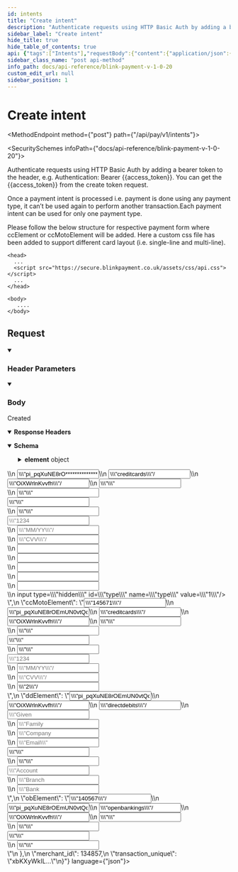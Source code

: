 ```yaml
---
id: intents
title: "Create intent"
description: "Authenticate requests using HTTP Basic Auth by adding a bearer token to the header, e.g. Authentication: Bearer {{access_token}}. You can get the {{access_token}} from the create token request."
sidebar_label: "Create intent"
hide_title: true
hide_table_of_contents: true
api: {"tags":["Intents"],"requestBody":{"content":{"application/json":{"schema":{"type":"object","x-examples":{"Example 1":{"amount":"1.1","transaction_type":"SALE","payment_type":"credit-card","currency":"GBP","return_url":"https://api-demo-php.blinkpayment.co.uk/return","notification_url":"https://api-demo-php.blinkpayment.co.uk/notification","card_layout":"single-line"}},"properties":{"amount":{"type":"number","description":"Transaction amount.\n"},"transaction_type":{"type":"string","description":"Default value is set to SALE. If passed, it can only be one of the following:\n\n- SALE\n- VERIFY\n- PREAUTH \n- CREDIT"},"payment_type":{"type":"string","description":"Can only be one of the following:\n\n- credit-card\n- direct-debit\n- open-banking \n"},"currency":{"type":"string","description":"Three letter currency code (ISO 4217) e.g USD, GBP.\n"},"return_url":{"type":"string","description":"GET URL on your domain, where Blink will redirect after transaction is processed e.g. https://mydomain.com/return.\n"},"notification_url":{"type":"string","description":"POST URL on your domain, where Blink will send status updates when the transaction status is changed e.g. https://mydomain.com/notification.\n"},"card_layout":{"type":"string","description":"To get different structure of card layout for any transaction , this parameter is passed. This field is optional. If not passed, default value is basic.\n\n- basic\n- single-line\n- multi-line\n"},"customer_name":{"type":"string","x-stoplight":{"id":"omgo5ckao1sci"},"description":"Customer name.\n"},"customer_email":{"type":"string","x-stoplight":{"id":"dxjloewuudujq"},"description":"Customer email."},"customer_address":{"type":"string","x-stoplight":{"id":"p8nz05oivpay7"},"description":"Customer address.\n"},"customer_postcode":{"type":"string","x-stoplight":{"id":"znuzvib454i4h"},"description":"Customer postcode.\n"}},"required":["amount","transaction_type","payment_type","currency","return_url","notification_url"]},"examples":{"Example 1":{"value":{"amount":1.01,"transaction_type":"SALE","delay_capture_days":3,"payment_type":"credit-card","currency":"GBP","return_url":"https://mydomain.com/return","notification_url":"https://mydomain.com/notification"}}}}},"description":""},"parameters":[{"name":"Authorization","in":"header","schema":{"type":"string"},"example":"Bearer {{access_token}}","description":"Bearer eyJ0eXAiOiJKV1QiLCJhbG..."},{"schema":{"type":"string"},"in":"header","name":"Content-Type","description":"application/json"}],"responses":{"201":{"description":"Created","headers":{},"content":{"application/json":{"schema":{"type":"object","properties":{"id":{"type":"integer"},"payment_intent":{"type":"string"},"transaction_type":{"type":"string"},"expiry_date":{"type":"string"},"amount":{"type":"number"},"currency":{"type":"string"},"payment_type":{"type":"string"},"return_url":{"type":"string"},"notification_url":{"type":"string"},"card_layout":{"type":"string"},"element":{"type":"object","properties":{"ccElement":{"type":"string"},"ccMotoElement":{"type":"string"},"ddElement":{"type":"string"},"obElement":{"type":"string"}}},"merchant_id":{"type":"integer"},"transaction_unique":{"type":"string"}}},"examples":{"Example 1":{"value":{"id":123,"payment_intent":"pi_Swhc84aSLtUGppvPARX...","transaction_type":"SALE","expiry_date":"2023-04-19T10:19:17Z","amount":1.01,"currency":"GBP","payment_type":"credit-card","return_url":"https://mydomain.com/return","notification_url":"https://mydomain.com/notification","card_layout":"single-line","element":{"ccElement":"<input type=\"hidden\" name=\"merchantID\" value=\"14456\"/>\n              <input type=\"hidden\" name=\"payment_intent\" value=\"pi_pqXuNE8rO************************1I2uPcipp1d8qSDTSPIucQyrNNa1UiyBYsBTCffUn9zkGVd3a_94uxXgNb-LD5jaMk\"/>\n <input type=\"hidden\" name=\"resource\" value=\"creditcards\"/>\n   <input type=\"hidden\" name=\"transaction_unique\" value=\"OiXWrlnKvvfh\"/>\n              <input type=\"text\" name=\"customer_name\" value=\"\" placeholder=\"Name on card\" /><br>\n     <input type=\"text\" name=\"customer_email\" value=\"\" placeholder=\"Email\"/><br><input type=\"text\" placeholder=\"Address\" name=\"customer_address\" value=\"\" /><br>\n              <input type=\"text\" placeholder=\"Postcode\" name=\"customer_postcode\" value=\"\" /><br><input type=\"hostedfield:cardNumber\" placeholder=\"1234 1234 1234 1234\"/><br>\n  <input type=\"hostedfield:cardExpiryDate\" placeholder=\"MM/YY\"/><br>\n  <input type=\"hostedfield:cardCVV\" placeholder=\"CVV\"/><br>\n  <input type=\"hidden\" id=\"device_timezone\" name=\"device_timezone\" /><br>\n  <input type=\"hidden\" id=\"device_capabilities\" name=\"device_capabilities\" /><br>\n <input type=\"hidden\" id=\"device_accept_language\" name=\"device_accept_language\" /><br>\n  <input type=\"hidden\" id=\"device_screen_resolution\" name=\"device_screen_resolution\" /><br>\n <input type=\"hidden\" id=\"remote_address\" name=\"remote_address\" /><br>\n input type=\"hidden\" id=\"type\" name=\"type\" value=\"1\"/><br>","ccMotoElement":"<input type=\"hidden\" name=\"merchantID\" value=\"145671\"/>\n              <input type=\"hidden\" name=\"payment_intent\" value=\"pi_pqXuNE8rOEmUN0vtQqgf8NnkuQJq4LyOVVz-nz*************************QyrNNa1UiyBYsBTCffUn9zkGVd3a_94uxXgNb-LD5jaMk\"/>\n  <input type=\"hidden\" name=\"resource\" value=\"creditcards\"/>\n   <input type=\"hidden\" name=\"transaction_unique\" value=\"OiXWrlnKvvfh\"/>\n              <input type=\"text\" name=\"customer_name\" value=\"\" placeholder=\"Name on card\" /><br>\n     <input type=\"text\" name=\"customer_email\" value=\"\" placeholder=\"Email\"/><br><input type=\"text\" placeholder=\"Address\" name=\"customer_address\" value=\"\" /><br>\n              <input type=\"text\" placeholder=\"Postcode\" name=\"customer_postcode\" value=\"\" /><br><input type=\"hostedfield:cardNumber\" placeholder=\"1234 1234 1234 1234\"/><br>\n  <input type=\"hostedfield:cardExpiryDate\" placeholder=\"MM/YY\"/><br>\n  <input type=\"hostedfield:cardCVV\" placeholder=\"CVV\"/><br>\n <input type=\"hidden\" id=\"type\" name=\"type\" value=\"2\"/><br>","ddElement":"<input type=\"hidden\" name=\"payment_intent\" value=\"pi_pqXuNE8rOEmUN0vtQqgf8NnkuQJq4LyOVVz-nzcR81I2uPcipp1d8qSDTSPIucQyrNNa1UiyBYsBTCffU*******************uxXgNb-LD5jaMk\"/>\n  <input type=\"hidden\" name=\"transaction_unique\" value=\"OiXWrlnKvvfh\"/>\n   <input type=\"hidden\" name=\"resource\" value=\"directdebits\"/>\n  <input type=\"text\" placeholder=\"Given Name\" name=\"given_name\"/><br>\n              <input type=\"text\" placeholder=\"Family Name\" name=\"family_name\"/><br>\n              <input type=\"text\" placeholder=\"Company Name\" name=\"company_name\"/><br>\n              <input type=\"text\" placeholder=\"Email\" name=\"email\"/><br><input type=\"text\" placeholder=\"Address\" name=\"customer_address\" value=\"\" /><br>\n <input type=\"text\" placeholder=\"Postcode\" name=\"customer_postcode\" value=\"\" /><br><input type=\"text\" placeholder=\"Account Holder Name\" name=\"account_holder_name\"/><br>\n           <input type=\"text\" placeholder=\"Branch Code\" name=\"branch_code\"/><br>\n              <input type=\"text\" placeholder=\"Bank Account Number\" name=\"account_number\"/><br>","obElement":"<input type=\"hidden\" name=\"merchant_id\" value=\"140567\"/>\n              <input type=\"hidden\" name=\"payment_intent\" value=\"pi_pqXuNE8rOEmUN0vtQq*************************d8qSDTSPIucQyrNNa1UiyBYsBTCffUn9zkGVd3a_94uxXgNb-LD5jaMk\"/>\n  <input type=\"hidden\" name=\"resource\" value=\"openbankings\"/>\n  <input type=\"hidden\" name=\"transaction_unique\" value=\"OiXWrlnKvvfh\"/>\n              <input type=\"text\" name=\"user_name\" value=\"\" placeholder=\"Name on card\" /><br>\n         <input type=\"text\" name=\"user_email\" value=\"\" placeholder=\"Email\"/><br><input type=\"text\" placeholder=\"Address\" name=\"customer_address\" value=\"\" /><br>\n              <input type=\"text\" placeholder=\"Postcode\" name=\"customer_postcode\" value=\"\" /><br>"},"merchant_id":134857,"transaction_unique":"xbKXyWkIL..."}}}}}}},"description":"Authenticate requests using HTTP Basic Auth by adding a bearer token to the header, e.g. Authentication: Bearer {{access_token}}. You can get the {{access_token}} from the create token request. \n\nOnce a payment intent is processed i.e. payment is done using any payment type, it can’t be used again to perform another transaction.Each payment intent can be used for only one payment type.\n\nPlease follow the below structure for respective payment form where ccElement  or ccMotoElement will be added. Here a custom css file has been added to support different card layout (i.e. single-line and multi-line).\n\n```\n<head>\n  ...\n  <script src=\"https://secure.blinkpayment.co.uk/assets/css/api.css\"></script>\n  ...\n</head>\n\n<body>\n   ....\n</body>\n```","operationId":"intents","method":"post","path":"/api/pay/v1/intents","servers":[{"url":"https://secure.blinkpayment.co.uk"},{"url":"https://gateway2.blinkpayment.co.uk"}],"jsonRequestBodyExample":{"amount":0,"transaction_type":"string","payment_type":"string","currency":"string","return_url":"string","notification_url":"string","card_layout":"string","customer_name":"string","customer_email":"string","customer_address":"string","customer_postcode":"string"},"info":{"title":"Blink Payment v1.0.20","description":"Blink Payment API Docs","version":"1.0.0","contact":{"name":"Blink Payment","email":"developers@blinkpayment.co.uk","url":"blinkpayment.co.uk"},"license":{"name":"MIT License","url":"https://opensource.org/licenses/MIT"}},"postman":{"name":"intents","description":{"content":"Authenticate requests using HTTP Basic Auth by adding a bearer token to the header, e.g. Authentication: Bearer {{access_token}}. You can get the {{access_token}} from the create token request. \n\nOnce a payment intent is processed i.e. payment is done using any payment type, it can’t be used again to perform another transaction.Each payment intent can be used for only one payment type.\n\nPlease follow the below structure for respective payment form where ccElement  or ccMotoElement will be added. Here a custom css file has been added to support different card layout (i.e. single-line and multi-line).\n\n```\n<head>\n  ...\n  <script src=\"https://secure.blinkpayment.co.uk/assets/css/api.css\"></script>\n  ...\n</head>\n\n<body>\n   ....\n</body>\n```","type":"text/plain"},"url":{"path":["api","pay","v1","intents"],"host":["{{baseUrl}}"],"query":[],"variable":[]},"header":[{"key":"Content-Type","value":"application/json"},{"key":"Accept","value":"application/json"}],"method":"POST","body":{"mode":"raw","raw":"\"\"","options":{"raw":{"language":"json"}}}}}
sidebar_class_name: "post api-method"
info_path: docs/api-reference/blink-payment-v-1-0-20
custom_edit_url: null
sidebar_position: 1
---
```



<h1 className={"openapi__heading"}>Create intent</h1>

<MethodEndpoint method={"post"} path={"/api/pay/v1/intents"}></MethodEndpoint>

<SecuritySchemes infoPath={"docs/api-reference/blink-payment-v-1-0-20"}></SecuritySchemes>



Authenticate requests using HTTP Basic Auth by adding a bearer token to the header, e.g. Authentication: Bearer {{access_token}}. You can get the {{access_token}} from the create token request. 

Once a payment intent is processed i.e. payment is done using any payment type, it can’t be used again to perform another transaction.Each payment intent can be used for only one payment type.

Please follow the below structure for respective payment form where ccElement  or ccMotoElement will be added. Here a custom css file has been added to support different card layout (i.e. single-line and multi-line).

```
<head>
  ...
  <script src="https://secure.blinkpayment.co.uk/assets/css/api.css"></script>
  ...
</head>

<body>
   ....
</body>
```

## Request

<details style={{"marginBottom":"1rem"}} className={"openapi-markdown__details"} data-collapsed={false} open={true}><summary style={{}}><h3 className={"openapi-markdown__details-summary-header-params"}>Header Parameters</h3></summary><div><ul><ParamsItem className={"paramsItem"} param={{"name":"Authorization","in":"header","schema":{"type":"string"},"example":"Bearer {{access_token}}","description":"Bearer eyJ0eXAiOiJKV1QiLCJhbG..."}}></ParamsItem><ParamsItem className={"paramsItem"} param={{"schema":{"type":"string"},"in":"header","name":"Content-Type","description":"application/json"}}></ParamsItem></ul></div></details><MimeTabs className={"openapi-tabs__mime"}><TabItem label={"application/json"} value={"application/json-schema"}><details style={{}} className={"openapi-markdown__details mime"} data-collapsed={false} open={true}><summary style={{}} className={"openapi-markdown__details-summary-mime"}><h3 className={"openapi-markdown__details-summary-header-body"}>Body</h3></summary><div style={{"textAlign":"left","marginLeft":"1rem"}}></div><ul style={{"marginLeft":"1rem"}}><SchemaItem collapsible={false} name={"amount"} required={true} schemaName={"number"} qualifierMessage={undefined} schema={{"type":"number","description":"Transaction amount.\n"}}></SchemaItem><SchemaItem collapsible={false} name={"transaction_type"} required={true} schemaName={"string"} qualifierMessage={undefined} schema={{"type":"string","description":"Default value is set to SALE. If passed, it can only be one of the following:\n\n- SALE\n- VERIFY\n- PREAUTH \n- CREDIT"}}></SchemaItem><SchemaItem collapsible={false} name={"payment_type"} required={true} schemaName={"string"} qualifierMessage={undefined} schema={{"type":"string","description":"Can only be one of the following:\n\n- credit-card\n- direct-debit\n- open-banking \n"}}></SchemaItem><SchemaItem collapsible={false} name={"currency"} required={true} schemaName={"string"} qualifierMessage={undefined} schema={{"type":"string","description":"Three letter currency code (ISO 4217) e.g USD, GBP.\n"}}></SchemaItem><SchemaItem collapsible={false} name={"return_url"} required={true} schemaName={"string"} qualifierMessage={undefined} schema={{"type":"string","description":"GET URL on your domain, where Blink will redirect after transaction is processed e.g. https://mydomain.com/return.\n"}}></SchemaItem><SchemaItem collapsible={false} name={"notification_url"} required={true} schemaName={"string"} qualifierMessage={undefined} schema={{"type":"string","description":"POST URL on your domain, where Blink will send status updates when the transaction status is changed e.g. https://mydomain.com/notification.\n"}}></SchemaItem><SchemaItem collapsible={false} name={"card_layout"} required={false} schemaName={"string"} qualifierMessage={undefined} schema={{"type":"string","description":"To get different structure of card layout for any transaction , this parameter is passed. This field is optional. If not passed, default value is basic.\n\n- basic\n- single-line\n- multi-line\n"}}></SchemaItem><SchemaItem collapsible={false} name={"customer_name"} required={false} schemaName={"string"} qualifierMessage={undefined} schema={{"type":"string","x-stoplight":{"id":"omgo5ckao1sci"},"description":"Customer name.\n"}}></SchemaItem><SchemaItem collapsible={false} name={"customer_email"} required={false} schemaName={"string"} qualifierMessage={undefined} schema={{"type":"string","x-stoplight":{"id":"dxjloewuudujq"},"description":"Customer email."}}></SchemaItem><SchemaItem collapsible={false} name={"customer_address"} required={false} schemaName={"string"} qualifierMessage={undefined} schema={{"type":"string","x-stoplight":{"id":"p8nz05oivpay7"},"description":"Customer address.\n"}}></SchemaItem><SchemaItem collapsible={false} name={"customer_postcode"} required={false} schemaName={"string"} qualifierMessage={undefined} schema={{"type":"string","x-stoplight":{"id":"znuzvib454i4h"},"description":"Customer postcode.\n"}}></SchemaItem></ul></details></TabItem></MimeTabs><div><div><ApiTabs><TabItem label={"201"} value={"201"}><div>

Created

</div><details style={{"textAlign":"left","marginBottom":"1rem"}} className={"openapi-markdown__details"} data-collaposed={true} open={false}><summary style={{}}><strong>Response Headers</strong></summary><ul style={{"marginLeft":"1rem"}}></ul></details><div><MimeTabs className={"openapi-tabs__mime"} schemaType={"response"}><TabItem label={"application/json"} value={"application/json"}><SchemaTabs className={"openapi-tabs__schema"}><TabItem label={"Schema"} value={"Schema"}><details style={{}} className={"openapi-markdown__details response"} data-collapsed={false} open={true}><summary style={{}} className={"openapi-markdown__details-summary-response"}><strong>Schema</strong></summary><div style={{"textAlign":"left","marginLeft":"1rem"}}></div><ul style={{"marginLeft":"1rem"}}><SchemaItem collapsible={false} name={"id"} required={false} schemaName={"integer"} qualifierMessage={undefined} schema={{"type":"integer"}}></SchemaItem><SchemaItem collapsible={false} name={"payment_intent"} required={false} schemaName={"string"} qualifierMessage={undefined} schema={{"type":"string"}}></SchemaItem><SchemaItem collapsible={false} name={"transaction_type"} required={false} schemaName={"string"} qualifierMessage={undefined} schema={{"type":"string"}}></SchemaItem><SchemaItem collapsible={false} name={"expiry_date"} required={false} schemaName={"string"} qualifierMessage={undefined} schema={{"type":"string"}}></SchemaItem><SchemaItem collapsible={false} name={"amount"} required={false} schemaName={"number"} qualifierMessage={undefined} schema={{"type":"number"}}></SchemaItem><SchemaItem collapsible={false} name={"currency"} required={false} schemaName={"string"} qualifierMessage={undefined} schema={{"type":"string"}}></SchemaItem><SchemaItem collapsible={false} name={"payment_type"} required={false} schemaName={"string"} qualifierMessage={undefined} schema={{"type":"string"}}></SchemaItem><SchemaItem collapsible={false} name={"return_url"} required={false} schemaName={"string"} qualifierMessage={undefined} schema={{"type":"string"}}></SchemaItem><SchemaItem collapsible={false} name={"notification_url"} required={false} schemaName={"string"} qualifierMessage={undefined} schema={{"type":"string"}}></SchemaItem><SchemaItem collapsible={false} name={"card_layout"} required={false} schemaName={"string"} qualifierMessage={undefined} schema={{"type":"string"}}></SchemaItem><SchemaItem collapsible={true} className={"schemaItem"}><details style={{}} className={"openapi-markdown__details"}><summary style={{}}><span className={"openapi-schema__container"}><strong className={"openapi-schema__property"}>element</strong><span className={"openapi-schema__name"}> object</span></span></summary><div style={{"marginLeft":"1rem"}}><SchemaItem collapsible={false} name={"ccElement"} required={false} schemaName={"string"} qualifierMessage={undefined} schema={{"type":"string"}}></SchemaItem><SchemaItem collapsible={false} name={"ccMotoElement"} required={false} schemaName={"string"} qualifierMessage={undefined} schema={{"type":"string"}}></SchemaItem><SchemaItem collapsible={false} name={"ddElement"} required={false} schemaName={"string"} qualifierMessage={undefined} schema={{"type":"string"}}></SchemaItem><SchemaItem collapsible={false} name={"obElement"} required={false} schemaName={"string"} qualifierMessage={undefined} schema={{"type":"string"}}></SchemaItem></div></details></SchemaItem><SchemaItem collapsible={false} name={"merchant_id"} required={false} schemaName={"integer"} qualifierMessage={undefined} schema={{"type":"integer"}}></SchemaItem><SchemaItem collapsible={false} name={"transaction_unique"} required={false} schemaName={"string"} qualifierMessage={undefined} schema={{"type":"string"}}></SchemaItem></ul></details></TabItem><TabItem label={"Example (from schema)"} value={"Example (from schema)"}><ResponseSamples responseExample={"{\n  \"id\": 0,\n  \"payment_intent\": \"string\",\n  \"transaction_type\": \"string\",\n  \"expiry_date\": \"string\",\n  \"amount\": 0,\n  \"currency\": \"string\",\n  \"payment_type\": \"string\",\n  \"return_url\": \"string\",\n  \"notification_url\": \"string\",\n  \"card_layout\": \"string\",\n  \"element\": {\n    \"ccElement\": \"string\",\n    \"ccMotoElement\": \"string\",\n    \"ddElement\": \"string\",\n    \"obElement\": \"string\"\n  },\n  \"merchant_id\": 0,\n  \"transaction_unique\": \"string\"\n}"} language={"json"}></ResponseSamples></TabItem><TabItem label={"Example 1"} value={"Example 1"}><ResponseSamples responseExample={"{\n  \"id\": 123,\n  \"payment_intent\": \"pi_Swhc84aSLtUGppvPARX...\",\n  \"transaction_type\": \"SALE\",\n  \"expiry_date\": \"2023-04-19T10:19:17Z\",\n  \"amount\": 1.01,\n  \"currency\": \"GBP\",\n  \"payment_type\": \"credit-card\",\n  \"return_url\": \"https://mydomain.com/return\",\n  \"notification_url\": \"https://mydomain.com/notification\",\n  \"card_layout\": \"single-line\",\n  \"element\": {\n    \"ccElement\": \"<input type=\\\"hidden\\\" name=\\\"merchantID\\\" value=\\\"14456\\\"/>\\n              <input type=\\\"hidden\\\" name=\\\"payment_intent\\\" value=\\\"pi_pqXuNE8rO************************1I2uPcipp1d8qSDTSPIucQyrNNa1UiyBYsBTCffUn9zkGVd3a_94uxXgNb-LD5jaMk\\\"/>\\n <input type=\\\"hidden\\\" name=\\\"resource\\\" value=\\\"creditcards\\\"/>\\n   <input type=\\\"hidden\\\" name=\\\"transaction_unique\\\" value=\\\"OiXWrlnKvvfh\\\"/>\\n              <input type=\\\"text\\\" name=\\\"customer_name\\\" value=\\\"\\\" placeholder=\\\"Name on card\\\" /><br>\\n     <input type=\\\"text\\\" name=\\\"customer_email\\\" value=\\\"\\\" placeholder=\\\"Email\\\"/><br><input type=\\\"text\\\" placeholder=\\\"Address\\\" name=\\\"customer_address\\\" value=\\\"\\\" /><br>\\n              <input type=\\\"text\\\" placeholder=\\\"Postcode\\\" name=\\\"customer_postcode\\\" value=\\\"\\\" /><br><input type=\\\"hostedfield:cardNumber\\\" placeholder=\\\"1234 1234 1234 1234\\\"/><br>\\n  <input type=\\\"hostedfield:cardExpiryDate\\\" placeholder=\\\"MM/YY\\\"/><br>\\n  <input type=\\\"hostedfield:cardCVV\\\" placeholder=\\\"CVV\\\"/><br>\\n  <input type=\\\"hidden\\\" id=\\\"device_timezone\\\" name=\\\"device_timezone\\\" /><br>\\n  <input type=\\\"hidden\\\" id=\\\"device_capabilities\\\" name=\\\"device_capabilities\\\" /><br>\\n <input type=\\\"hidden\\\" id=\\\"device_accept_language\\\" name=\\\"device_accept_language\\\" /><br>\\n  <input type=\\\"hidden\\\" id=\\\"device_screen_resolution\\\" name=\\\"device_screen_resolution\\\" /><br>\\n <input type=\\\"hidden\\\" id=\\\"remote_address\\\" name=\\\"remote_address\\\" /><br>\\n input type=\\\"hidden\\\" id=\\\"type\\\" name=\\\"type\\\" value=\\\"1\\\"/><br>\",\n    \"ccMotoElement\": \"<input type=\\\"hidden\\\" name=\\\"merchantID\\\" value=\\\"145671\\\"/>\\n              <input type=\\\"hidden\\\" name=\\\"payment_intent\\\" value=\\\"pi_pqXuNE8rOEmUN0vtQqgf8NnkuQJq4LyOVVz-nz*************************QyrNNa1UiyBYsBTCffUn9zkGVd3a_94uxXgNb-LD5jaMk\\\"/>\\n  <input type=\\\"hidden\\\" name=\\\"resource\\\" value=\\\"creditcards\\\"/>\\n   <input type=\\\"hidden\\\" name=\\\"transaction_unique\\\" value=\\\"OiXWrlnKvvfh\\\"/>\\n              <input type=\\\"text\\\" name=\\\"customer_name\\\" value=\\\"\\\" placeholder=\\\"Name on card\\\" /><br>\\n     <input type=\\\"text\\\" name=\\\"customer_email\\\" value=\\\"\\\" placeholder=\\\"Email\\\"/><br><input type=\\\"text\\\" placeholder=\\\"Address\\\" name=\\\"customer_address\\\" value=\\\"\\\" /><br>\\n              <input type=\\\"text\\\" placeholder=\\\"Postcode\\\" name=\\\"customer_postcode\\\" value=\\\"\\\" /><br><input type=\\\"hostedfield:cardNumber\\\" placeholder=\\\"1234 1234 1234 1234\\\"/><br>\\n  <input type=\\\"hostedfield:cardExpiryDate\\\" placeholder=\\\"MM/YY\\\"/><br>\\n  <input type=\\\"hostedfield:cardCVV\\\" placeholder=\\\"CVV\\\"/><br>\\n <input type=\\\"hidden\\\" id=\\\"type\\\" name=\\\"type\\\" value=\\\"2\\\"/><br>\",\n    \"ddElement\": \"<input type=\\\"hidden\\\" name=\\\"payment_intent\\\" value=\\\"pi_pqXuNE8rOEmUN0vtQqgf8NnkuQJq4LyOVVz-nzcR81I2uPcipp1d8qSDTSPIucQyrNNa1UiyBYsBTCffU*******************uxXgNb-LD5jaMk\\\"/>\\n  <input type=\\\"hidden\\\" name=\\\"transaction_unique\\\" value=\\\"OiXWrlnKvvfh\\\"/>\\n   <input type=\\\"hidden\\\" name=\\\"resource\\\" value=\\\"directdebits\\\"/>\\n  <input type=\\\"text\\\" placeholder=\\\"Given Name\\\" name=\\\"given_name\\\"/><br>\\n              <input type=\\\"text\\\" placeholder=\\\"Family Name\\\" name=\\\"family_name\\\"/><br>\\n              <input type=\\\"text\\\" placeholder=\\\"Company Name\\\" name=\\\"company_name\\\"/><br>\\n              <input type=\\\"text\\\" placeholder=\\\"Email\\\" name=\\\"email\\\"/><br><input type=\\\"text\\\" placeholder=\\\"Address\\\" name=\\\"customer_address\\\" value=\\\"\\\" /><br>\\n <input type=\\\"text\\\" placeholder=\\\"Postcode\\\" name=\\\"customer_postcode\\\" value=\\\"\\\" /><br><input type=\\\"text\\\" placeholder=\\\"Account Holder Name\\\" name=\\\"account_holder_name\\\"/><br>\\n           <input type=\\\"text\\\" placeholder=\\\"Branch Code\\\" name=\\\"branch_code\\\"/><br>\\n              <input type=\\\"text\\\" placeholder=\\\"Bank Account Number\\\" name=\\\"account_number\\\"/><br>\",\n    \"obElement\": \"<input type=\\\"hidden\\\" name=\\\"merchant_id\\\" value=\\\"140567\\\"/>\\n              <input type=\\\"hidden\\\" name=\\\"payment_intent\\\" value=\\\"pi_pqXuNE8rOEmUN0vtQq*************************d8qSDTSPIucQyrNNa1UiyBYsBTCffUn9zkGVd3a_94uxXgNb-LD5jaMk\\\"/>\\n  <input type=\\\"hidden\\\" name=\\\"resource\\\" value=\\\"openbankings\\\"/>\\n  <input type=\\\"hidden\\\" name=\\\"transaction_unique\\\" value=\\\"OiXWrlnKvvfh\\\"/>\\n              <input type=\\\"text\\\" name=\\\"user_name\\\" value=\\\"\\\" placeholder=\\\"Name on card\\\" /><br>\\n         <input type=\\\"text\\\" name=\\\"user_email\\\" value=\\\"\\\" placeholder=\\\"Email\\\"/><br><input type=\\\"text\\\" placeholder=\\\"Address\\\" name=\\\"customer_address\\\" value=\\\"\\\" /><br>\\n              <input type=\\\"text\\\" placeholder=\\\"Postcode\\\" name=\\\"customer_postcode\\\" value=\\\"\\\" /><br>\"\n  },\n  \"merchant_id\": 134857,\n  \"transaction_unique\": \"xbKXyWkIL...\"\n}"} language={"json"}></ResponseSamples></TabItem></SchemaTabs></TabItem></MimeTabs></div></TabItem></ApiTabs></div></div>
      